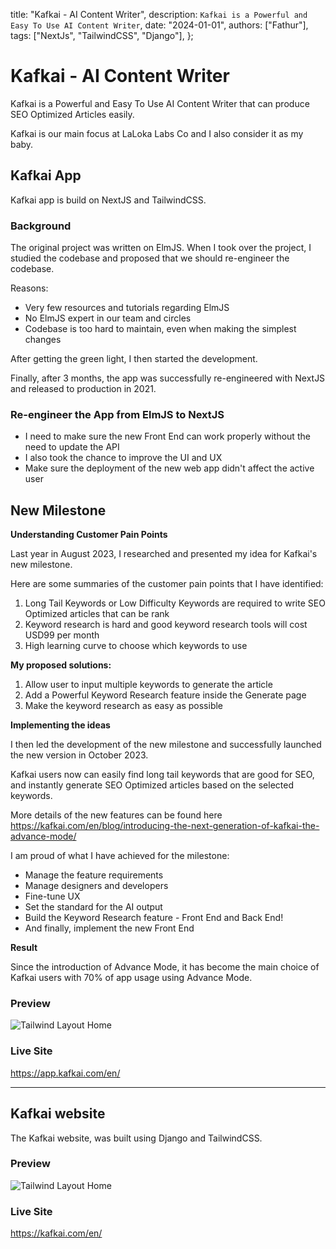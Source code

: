   title: "Kafkai - AI Content Writer",
  description: `Kafkai is a Powerful and Easy To Use AI Content Writer`,
  date: "2024-01-01",
  authors: ["Fathur"],
  tags: ["NextJs", "TailwindCSS", "Django"],
};

# Kafkai - AI Content Writer

Kafkai is a Powerful and Easy To Use AI Content Writer that can produce SEO Optimized Articles easily.

Kafkai is our main focus at LaLoka Labs Co and I also consider it as my baby.

## Kafkai App

Kafkai app is build on NextJS and TailwindCSS.

### Background

The original project was written on ElmJS. When I took over the project, I studied the codebase and proposed that we should re-engineer the codebase.

Reasons:

- Very few resources and tutorials regarding ElmJS
- No ElmJS expert in our team and circles
- Codebase is too hard to maintain, even when making the simplest changes

After getting the green light, I then started the development.

Finally, after 3 months, the app was successfully re-engineered with NextJS and released to production in 2021.

### Re-engineer the App from ElmJS to NextJS

- I need to make sure the new Front End can work properly without the need to update the API
- I also took the chance to improve the UI and UX
- Make sure the deployment of the new web app didn't affect the active user

## New Milestone

**Understanding Customer Pain Points**

Last year in August 2023, I researched and presented my idea for Kafkai's new milestone. 

Here are some summaries of the customer pain points that I have identified:

1. Long Tail Keywords or Low Difficulty Keywords are required to write SEO Optimized articles that can be rank
2. Keyword research is hard and good keyword research tools will cost USD99 per month
3. High learning curve to choose which keywords to use

**My proposed solutions:**

1. Allow user to input multiple keywords to generate the article
2. Add a Powerful Keyword Research feature inside the Generate page
3. Make the keyword research as easy as possible

**Implementing the ideas**

I then led the development of the new milestone and successfully launched the new version in October 2023.

Kafkai users now can easily find long tail keywords that are good for SEO, and instantly generate SEO Optimized articles based on the selected keywords.

More details of the new features can be found here https://kafkai.com/en/blog/introducing-the-next-generation-of-kafkai-the-advance-mode/

I am proud of what I have achieved for the milestone:

- Manage the feature requirements
- Manage designers and developers
- Fine-tune UX
- Set the standard for the AI output
- Build the Keyword Research feature - Front End and Back End!
- And finally, implement the new Front End

**Result**

Since the introduction of Advance Mode, it has become the main choice of Kafkai users with 70% of app usage using Advance Mode.

### Preview

![Tailwind Layout Home](/images/kafkai-app2.png)

### Live Site

https://app.kafkai.com/en/

---

## Kafkai website

The Kafkai website, was built using Django and TailwindCSS.

### Preview

![Tailwind Layout Home](/images/kafkai-site.png)

### Live Site

https://kafkai.com/en/
